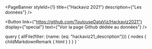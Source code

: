 

<PageBanner 
  styleId={1}
  title={"Hackaviz 2021"}
  description={"Les données"}
/>

<section id="one">
<div className="inner">

<Button
  link={"https://github.com/ToulouseDataViz/Hackaviz2021"}
  display={"special"}
  text={"Voir la page Github dédiée au données"}
/>

<div
  className="blog-post-content"
  dangerouslySetInnerHTML={{ __html: props.data.allFile.nodes[0].childMarkdownRemark.html }}
/>

<HackavizFooter year={2021} />

</div>
</section>

  query {
    allFile(filter: {name: {eq: "hackaviz21_description"}}) {
      nodes {
        childMarkdownRemark {
          html
        }
      }
    }
  }
`


